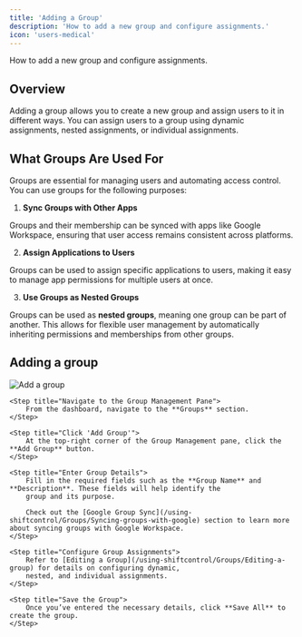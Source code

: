 ```yaml
---
title: 'Adding a Group'
description: 'How to add a new group and configure assignments.'
icon: 'users-medical'
---
```



<p style={{fontSize: "large"}}>How to add a new group and configure assignments.</p>

## Overview

Adding a group allows you to create a new group and assign users to it in different ways. You can assign users to a group using dynamic assignments, nested assignments, or individual assignments.

## What Groups Are Used For

Groups are essential for managing users and automating access control. You can use groups for the following purposes:

1. **Sync Groups with Other Apps**

Groups and their membership can be synced with apps like Google Workspace, ensuring that user access remains consistent across platforms.

2. **Assign Applications to Users**

Groups can be used to assign specific applications to users, making it easy to manage app permissions for multiple users at once.

3. **Use Groups as Nested Groups**

Groups can be used as **nested groups**, meaning one group can be part of another. This allows for flexible user management by automatically inheriting permissions and memberships from other groups.


## Adding a group

<img
    src="/img/ShiftControl/Groups/Add-a-group.png"
    alt="Add a group"
/>

<Steps>

    <Step title="Navigate to the Group Management Pane">
        From the dashboard, navigate to the **Groups** section.
    </Step>

    <Step title="Click 'Add Group'">
        At the top-right corner of the Group Management pane, click the **Add Group** button.
    </Step>

    <Step title="Enter Group Details">
        Fill in the required fields such as the **Group Name** and **Description**. These fields will help identify the
        group and its purpose.

        Check out the [Google Group Sync](/using-shiftcontrol/Groups/Syncing-groups-with-google) section to learn more about syncing groups with Google Workspace.
    </Step>

    <Step title="Configure Group Assignments">
        Refer to [Editing a Group](/using-shiftcontrol/Groups/Editing-a-group) for details on configuring dynamic,
        nested, and individual assignments.
    </Step>

    <Step title="Save the Group">
        Once you’ve entered the necessary details, click **Save All** to create the group.
    </Step>

</Steps>
